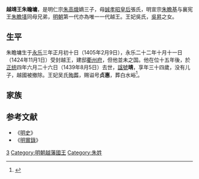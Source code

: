 '''越靖王朱瞻墉'''{{BD|1405年|2月9日|1439年|8月5日|catIdx=Z朱}}，是明仁宗[[朱高熾|朱高熾]]嫡三子，母[[誠孝昭皇后|誠孝昭皇后]]張氏，明宣宗[[朱瞻基|朱瞻基]]与襄宪王[[朱瞻墡|朱瞻墡]]同母兄弟，[[明朝|明朝]]第一代亦為唯一一代越王。王妃吳氏，[[吳昇|吳昇]]之女。
==生平==
朱瞻墉生于[[永乐_(明朝)|永乐]]三年正月初十日（1405年2月9日），永乐二十二年十月十一日（1424年11月1日）受封越王，建邸[[衢州府|衢州府]]，但他並未之国。他在位十五年後，於[[正统_(年号)|正统]]四年六月二十六日（1439年8月5日）去世，[[諡號|諡號]]'''靖'''，享年三十四歲，没有儿子，越國被撤除。王妃吴氏[[殉葬|殉葬]]，赐谥号'''贞惠'''，葬白水峪<ref>{{cite web|title=大明英宗睿皇帝实录第56卷|url=https://m.uuzuowen.com/gudianbook/shishudaquan/mingshilu/447276.html|access-date=2021-05-03|archive-date=2021-05-03|archive-url=https://web.archive.org/web/20210503135254/https://m.uuzuowen.com/gudianbook/shishudaquan/mingshilu/447276.html|dead-url=no}}</ref>。

==家族==
{{Ahnentafel top}}<center>
{{ahnentafel-compact5
|boxstyle_1=background-color: #ff8000;
|boxstyle_2=background-color: #ff6700;
|boxstyle_3=background-color: #ff4e00;
|boxstyle_4=background-color: #ff3500;
|boxstyle_5=background-color: #ff1c00;
|1='''越靖王朱瞻墉'''
|2='''父：'''仁宗昭皇帝[[朱高炽|朱高炽]]
|3='''母：'''[[诚孝昭皇后|诚孝昭皇后]]张氏
|4='''祖父：'''成祖文皇帝[[朱棣|朱棣]]
|5='''祖母：'''[[仁孝文皇后|仁孝文皇后]]徐氏
|6='''外祖父：'''彭城伯[[张麒|张麒]]
|7='''外祖母：'''彭城伯夫人
|8='''曾祖父：'''太祖高皇帝[[朱元璋|朱元璋]]
|9='''曾祖母：'''[[马皇后_(明太祖)|孝慈高皇后]]马氏
|10='''外曾祖父：'''（追封）中山武宁王[[徐达|徐达]]
|11='''外曾祖母：'''（追封）中山王夫人[[谢翠娥|谢翠娥]]
|12=
|13=
|14=
|15=
|16='''高祖父：'''（追尊）仁祖淳皇帝[[朱世珍|朱世珍]]
|17='''高祖母：'''（追尊）[[淳皇后|淳皇后]]陈氏
|18='''外高祖父：'''（追封）徐王马公
|19='''外高祖母：'''（追封）徐王夫人郑媪
|20=
|21=
|22='''外高祖父：'''[[谢再兴|谢再兴]]
|23=
|24=
|25=
|26=
|27=
|28=
|29=
|30=
|31=
}}</center>
{{ahnentafel bottom}}

==参考文献==
{{Reflist}}
*《[[明史|明史]]》
*《[[明實錄|明實錄]]》
{{s-start}}
{{s-none|無|[[明朝|明政府]]封之}}
{{s-ttl|title=[[明朝藩王列表_(仁宗及宣宗系)|明越國國王]]|years=1424年－1439年}}
{{s-none|無|無子，[[明朝|明朝廷]]撤除封國}}
{{end}}
[[Category:明仁宗皇子|3]]
[[Category:明朝越藩國王|Category:明朝越藩國王]]
[[Category:朱姓|Category:朱姓]]